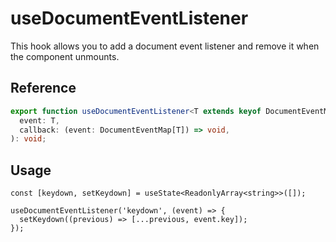 
<Meta title="hooks/useDocumentEventListener" />

# useDocumentEventListener

This hook allows you to add a document event listener and remove it when the component unmounts.

## Reference

```ts
export function useDocumentEventListener<T extends keyof DocumentEventMap>(
  event: T,
  callback: (event: DocumentEventMap[T]) => void,
): void;
```

## Usage

```tsx
const [keydown, setKeydown] = useState<ReadonlyArray<string>>([]);

useDocumentEventListener('keydown', (event) => {
  setKeydown((previous) => [...previous, event.key]);
});
```
